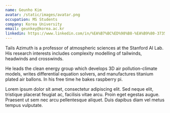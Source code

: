 ```yaml
---
name: Geunho Kim
avatar: /static/images/avatar.png
occupation: MS Students
company: Korea University
email: geunkey@korea.ac.kr
linkedin: https://www.linkedin.com/in/%EA%B7%BC%ED%98%B8-%EA%B9%80-37358225a/
---
```


Tails Azimuth is a professor of atmospheric sciences at the Stanford AI Lab. His research interests includes complexity modelling of tailwinds, headwinds and crosswinds.

He leads the clean energy group which develops 3D air pollution-climate models, writes differential equation solvers, and manufactures titanium plated air ballons. In his free time he bakes raspberry pi.

Lorem ipsum dolor sit amet, consectetur adipiscing elit. Sed neque elit, tristique placerat feugiat ac, facilisis vitae arcu. Proin eget egestas augue. Praesent ut sem nec arcu pellentesque aliquet. Duis dapibus diam vel metus tempus vulputate.
